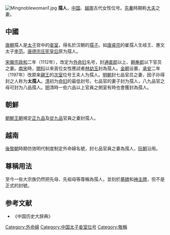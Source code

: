 [[File:Mingnoblewoman1.jpg|thumb]]
'''孺人'''，[[中国|中国]]、[[越南|越南]]古代女性位号。[[先秦|先秦]]時期称[[大夫_(官名)|大夫]]之妻。
==中國==
[[唐朝|唐朝]]孺人是[[储君|太子]]宫中的[[妾室|妾室]]，得名於汉朝的[[孺子_(位号)|孺子]]。如[[唐睿宗|唐睿宗]]的崔孺人生岐王、惠文太子[[李範_(唐朝)|李范]]。[[唐德宗|唐德宗]][[庄宪皇后|庄宪皇后]]原为孺人。

[[宋徽宗|宋徽宗]][[政和|政和]]二年（1112年），改定为[[外命妇|外命妇]]名号，封[[通直郎|通直郎]]以上、[[朝奉郎|朝奉郎]]以下官员之妻。[[南宋|南宋]]時，[[中國科舉|開科]]以來首位女性應試者[[林幼玉|林幼玉]]封為孺人。[[金朝|金朝]]设置，[[承安_(金朝)|承安]]二年（1197年）改原来[[親王|親王]]的[[次室|次室]]位号王夫人为孺人。[[明朝|明朝]]封七品官员之妻，因子孙得封之人称为'''太孺人'''。[[清朝|清]]初为[[命妇|命妇]]的最低封号。七品官的妻子封为孺人，八九品官之母可封为八品孺人。[[明朝|明]]清時一些六品以上官員之側室有時也會獲封為孺人。

==朝鮮==
[[朝鮮王朝|朝鮮王朝]]規定[[正九品|正九品]]及[[從九品|從九品]]官員之妻封孺人。
==越南==
[[後黎朝|後黎朝]]時期仿效明代制度制定外命婦名號，封七品官員之妻為孺人，[[阮朝|阮朝]]沿用。
==尊稱用法==
至今一些大宗族仍然把先母、先祖母等尊稱為孺人，並刻於[[墓碑|墓碑]]和[[神主牌|神主牌]]，但不是正式的封號。
== 参考文献 ==
{{Reflist}}
* 《中国历史大辞典》

[[Category:外命婦|Category:外命婦]]
[[Category:中国太子妾室位号|Category:中国太子妾室位号]]
[[Category:敬稱|Category:敬稱]]
